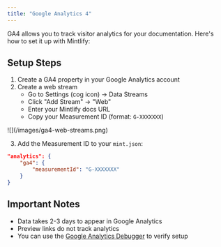 ```yaml
---
title: "Google Analytics 4"
---
```


<Tooltip tip="Google Analytics 4">GA4</Tooltip> allows you to track visitor analytics for your documentation. Here's how to set it up with Mintlify:

## Setup Steps

1. Create a GA4 property in your Google Analytics account
2. Create a web stream
   - Go to Settings (cog icon) → Data Streams
   - Click "Add Stream" → "Web"
   - Enter your Mintlify docs URL
   - Copy your Measurement ID (format: `G-XXXXXXX`)

<Frame>![](/images/ga4-web-streams.png)</Frame>

3. Add the Measurement ID to your `mint.json`:

```json mint.json
"analytics": {
    "ga4": {
        "measurementId": "G-XXXXXXX"
    }
}
```

## Important Notes

- Data takes 2-3 days to appear in Google Analytics
- Preview links do not track analytics
- You can use the [Google Analytics Debugger](https://chrome.google.com/webstore/detail/google-analytics-debugger/jnkmfdileelhofjcijamephohjechhna?hl=en) to verify setup</fileContent>
</invoke>